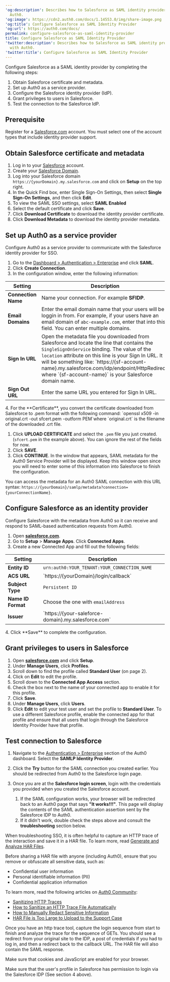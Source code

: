 ---
'og:description': Describes how to Salesforce as SAML identity provider for use with
  Auth0.
'og:image': https://cdn2.auth0.com/docs/1.14553.0/img/share-image.png
'og:title': Configure Salesforce as SAML Identity Provider
'og:url': https://auth0.com/docs/
permalink: configure-salesforce-as-saml-identity-provider
title: Configure Salesforce as SAML Identity Provider
'twitter:description': Describes how to Salesforce as SAML identity provider for use
  with Auth0.
'twitter:title': Configure Salesforce as SAML Identity Provider
---
Configure Salesforce as a <Tooltip tip="Security Assertion Markup Language (SAML): Standardized protocol allowing two parties to exchange authentication information without a password." cta="View Glossary" href="/docs/glossary?term=SAML">SAML</Tooltip> <Tooltip tip="Security Assertion Markup Language (SAML): Standardized protocol allowing two parties to exchange authentication information without a password." cta="View Glossary" href="/docs/glossary?term=identity+provider">identity provider</Tooltip> by completing the following steps:

1. Obtain Salesforce certificate and metadata.
2. Set up Auth0 as a service provider.
3. Configure the Salesforce identity provider (IdP).
4. Grant privileges to users in Salesforce.
5. Test the connection to the Salesforce IdP.

## Prerequisite

Register for a [Salesforce.com](http://salesforce.com) account. You must select one of the account types that include identity provider support.

## Obtain Salesforce certificate and metadata

1. Log in to your [Salesforce](http://salesforce.com) account.
2. Create your [Salesforce Domain](https://help.salesforce.com/apex/HTViewHelpDoc?id=domain_name_setup.htm&language=en_US).
3. Log into your Salesforce domain `https://{yourDomain}.my.salesforce.com` and click on **Setup** on the top right.
4. In the Quick Find box, enter Single Sign-On Settings, then select **Single Sign-On Settings**, and then click **Edit**.
5. To view the SAML SSO settings, select **SAML Enabled**
6. Select the default certificate and click **Save**.
7. Click **Download Certificate** to download the identity provider certificate.
8. Click **Download Metadata** to download the identity provider metadata.

## Set up Auth0 as a service provider

Configure Auth0 as a service provider to communicate with the Salesforce identity provider for <Tooltip tip="Single Sign-On (SSO): Service that, after a user logs into one applicaton, automatically logs that user in to other applications." cta="View Glossary" href="/docs/glossary?term=SSO">SSO</Tooltip>.

1. Go to the [Dashboard > Authentication > Enterprise](https://manage.auth0.com/#/connections/enterprise) and click **SAML**.
2. Click **Create Connection**.
3. In the configuration window, enter the following information:

<table class="table"><thead>
<tr>
<th>Setting</th>
<th>Description</th>
</tr>
</thead>
<tbody>
<tr>
<td><strong>Connection Name</strong></td>
<td>Name your connection. For example <strong>SFIDP</strong>.</td>
</tr>
<tr>
<td><strong>Email Domains</strong></td>
<td>Enter the email domain name that your users will be loggin in from. For example, if your users have an email domain of <code>abc-example.com</code>, enter that into this field. You can enter multiple domains.</td>
</tr>
<tr>
<td><strong>Sign In URL</strong></td>
<td>Open the metadata file you downloaded from Salesforce and locate the line that contains the <code>SingleSignOnService</code> binding. The value of the <code>location</code> attribute on this line is your Sign In URL. It will be something like: `https://{sf-account-name}.my.salesforce.com/idp/endpoint/HttpRedirect` where `{sf-account-name}` is your Salesforce domain name.</td>
</tr>
<tr>
<td><strong>Sign Out URL</strong></td>
<td>Enter the same URL you entered for Sign In URL.</td>
</tr>
</tbody>
</table>
4. For the **Certificate**, you convert the certificate downloaded from Salesforce to .pem format with the following command:
   `openssl x509 -in original.crt -out sfcert.pem -outform PEM`where `original.crt` is the filename of the downloaded .crt file.

   1. Click **UPLOAD CERTIFICATE** and select the `.pem` file you just created. (`sfcert.pem` in the example above). You can ignore the rest of the fields for now.
   2. Click **SAVE**.
   3. Click **CONTINUE**. In the window that appears, SAML metadata for the Auth0 Service Provider will be displayed. Keep this window open since you will need to enter some of this information into Salesforce to finish the configuration.

You can access the metadata for an Auth0 SAML connection with this URL syntax: `https://{yourDomain}/samlp/metadata?connection={yourConnectionName}`.

## Configure Salesforce as an identity provider

Configure Salesforce with the metadata from Auth0 so it can receive and respond to SAML-based authentication requests from Auth0.

1. Open [**salesforce.com**](http://salesforce.com).
2. Go to **Setup** > **Manage Apps**. Click **Connected Apps**.
3. Create a new Connected App and fill out the following fields:

<table class="table"><thead>
<tr>
<th>Setting</th>
<th>Description</th>
</tr>
</thead>
<tbody>
<tr>
<td><strong>Entity ID</strong></td>
<td><code>urn:auth0:YOUR_TENANT:YOUR_CONNECTION_NAME</code></td>
</tr>
<tr>
<td><strong>ACS URL</strong></td>
<td>`https://{yourDomain}/login/callback`</td>
</tr>
<tr>
<td><strong>Subject Type</strong></td>
<td><code>Persistent ID</code></td>
</tr>
<tr>
<td><strong>Name ID Format</strong></td>
<td>Choose the one with <code>emailAddress</code></td>
</tr>
<tr>
<td><strong>Issuer</strong></td>
<td>`https://{your-saleforce-domain}.my.salesforce.com`</td>
</tr>
</tbody>
</table>
4. Click **Save** to complete the configuration.

## Grant privileges to users in Salesforce

1. Open [**salesforce.com**](http://salesforce.com) and click **Setup**.
2. Under **Manage Users**, click **Profiles**.
3. Scroll down to find the profile called **Standard User** (on page 2).
4. Click on **Edit** to edit the profile.
5. Scroll down to the **Connected App Access** section.
6. Check the box next to the name of your connected app to enable it for this profile.
7. Click **Save**.
8. Under **Manage Users**, click **Users**.
9. Click **Edit** to edit your test user and set the profile to **Standard User**.
   To use a different Salesforce profile, enable the connected app for that profile and ensure that all users that login through the Salesforce Identity Provider have that profile.

## Test connection to Salesforce

1. Navigate to the [Authentication > Enterprise](https://manage.auth0.com/#/connections/enterprise) section of the Auth0 dashboard. Select the **SAMLP Identity Provider**.
2. Click the **Try** button for the SAML connection you created earlier. You should be redirected from Auth0 to the Salesforce login page.
3. Once you are at the **Salesforce login screen**, login with the credentials you provided when you created the Salesforce account.

   1. If the SAML configuration works, your browser will be redirected back to an Auth0 page that says **"It works!!!"**. This page will display the contents of the SAML authentication assertion sent by the Salesforce IDP to Auth0.
   2. If it didn't work, double check the steps above and consult the **troubleshooting** section below.

When troubleshooting SSO, it is often helpful to capture an HTTP trace of the interaction and save it in a HAR file. To learn more, read [Generate and Analyze HAR Files](/docs/troubleshoot/troubleshooting-tools/generate-and-analyze-har-files).

<Warning>

Before sharing a HAR file with anyone (including Auth0), ensure that you remove or obfuscate all sensitive data, such as:

* Confidential user information
* Personal identifiable information (PII)
* Confidential application information

To learn more, read the following articles on [Auth0 Community](https://community.auth0.com):

* [Sanitizing HTTP Traces](https://community.auth0.com/t/sanitizing-http-traces/119488)
* [How to Sanitize an HTTP Trace File Automatically](https://community.auth0.com/t/how-to-sanitize-a-http-trace-file-automatically/120583)
* [How to Manually Redact Sensitive Information](https://community.auth0.com/t/how-to-manually-redact-sensitive-information/122554)
* [HAR File is Too Large to Upload to the Support Case](https://community.auth0.com/t/har-file-is-too-large-to-upload-to-the-support-case/122488)

</Warning>

Once you have an http trace tool, capture the login sequence from start to finish and analyze the trace for the sequence of GETs. You should see a redirect from your original site to the IDP, a post of credentials if you had to log in, and then a redirect back to the callback URL. The HAR file will also contain the SAML response.

Make sure that cookies and JavaScript are enabled for your browser.

Make sure that the user's profile in Salesforce has permission to login via the Salesforce IDP (See section 4 above).
